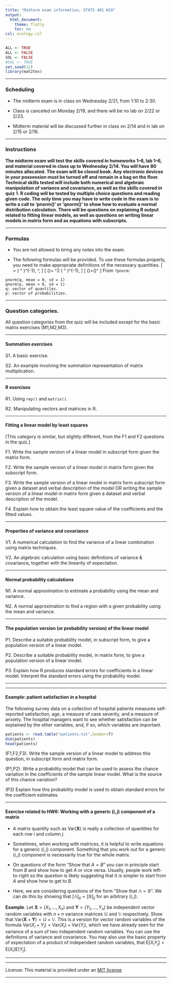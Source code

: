 ```yaml
---
title: "Midterm exam information, STATS 401 W18"
output:
  html_document:
    theme: flatly
    toc: no
csl: ecology.csl
---
```


```r
ALL <- TRUE
ALL <- FALSE
SOL <- FALSE
#SOL <- TRUE
set.seed(12)
library(mat2tex)
```

\newcommand\mat[1]{\mathbb{#1}}
\newcommand\vect[1]{\mathbf{#1}}
\newcommand\transpose{{\scriptscriptstyle \mathrm{T}}}
\newcommand\prob{\mathrm{P}}
\newcommand\E{\mathrm{E}}
\newcommand\SE{\mathrm{SE}}
\newcommand\var{\mathrm{Var}}
\newcommand\cov{\mathrm{Cov}}

-----------

### Scheduling

* The midterm exam is in class on Wednesday 2/21, from 1:10 to 2:30.

* Class is canceled on Monday 2/19, and there will be no lab on 2/22 or 2/23.

* Midterm material will be discussed further in class on 2/14 and in lab on 2/15 or 2/16.

-------------

### Instructions

**The midterm exam will test the skills covered in homeworks 1--6, lab 1--6, and material covered in class up to Wednesday 2/14.  You will have 80 minutes allocated.  The exam will be closed book. Any electronic devices in your possession must be turned off and remain in a bag on the floor. Technical skills tested will include both numerical and algebraic manipulation of variance and covariance, as well as the skills covered in quiz 1.  R coding will be tested by multiple choice questions and reading given code. The only time you may have to write code in the exam is to write a call to 'pnorm()' or 'qnorm()' to show how to evaluate a normal distribution calculation. There will be questions on explaining R output related to fitting linear models, as well as questions on writing linear models in matrix form and as equations with subscripts.**

-----------

### Formulas

* You are not allowed to bring any notes into the exam. 

* The following formulas will be provided. To use these formulas properly, you need to make appropriate definitions of the necessary quantities.
\[
\vect{b}= \big( \mat{X}^\transpose \mat{X} \big)^{-1}\, \mat{X}^\transpose \vect{y},
\]
\[
\var(\hat\vect{\beta})= \sigma^2 \big( \mat{X}^\transpose \mat{X} \big)^{-1},
\]
\[ 
\var(\mat{A}\vect{Y})=\mat{A}\var(\vect{Y})\mat{A}^\transpose
\]
From `?pnorm`:
```
pnorm(q, mean = 0, sd = 1)
qnorm(p, mean = 0, sd = 1)
q: vector of quantiles.
p: vector of probabilities.
```



-----------

### Question categories.

All question categories from the quiz will be included except for the basic matrix exercises (M1,M2,M3).

------

#### Summation exercises

S1. A basic exercise.

S2. An example involving the summation representation of matrix multiplication.

-------

#### R exercises

R1. Using `rep()` and `matrix()`. 

R2. Manipulating vectors and matrices in R.

---------

#### Fitting a linear model by least squares 

[This category is similar, but slightly different, from the F1 and F2 questions in the quiz.]

F1. Write the sample version of a linear model in subscript form given the matrix form.

F2. Write the sample version of a linear model in matrix form given the subscript form.

F3. Write the sample version of a linear model in matrix form subscript form given a dataset and verbal description of the model OR writing the sample version of a linear model in matrix form given a dataset and verbal description of the model.

F4. Explain how to obtain the least square value of the coefficients and the fitted values.

--------

#### Properties of variance and covariance

V1. A numerical calculation to find the variance of a linear combination using matrix techniques.

V2. An algebraic calculation using basic definitions of variance & covariance, together with the linearity of expectation.

--------

#### Normal probability calculations

N1. A normal approximation to estimate a probability using the mean and variance.

N2. A normal approximation to find a region with a given probability using the mean and variance.

------

#### The population version (or probability version) of the linear model

P1. Describe a suitable probability model, in subscript form, to give a population version of a linear model.

P2. Describe a suitable probability model, in matrix form, to give a population version of a linear model.

P3. Explain how R produces standard errors for coefficients in a linear model. Interpret the standard errors using the probability model.


--------

--------


#### Example: patient satisfaction in a hospital

The following survey data on a collection of hospital patients measures self-reported satisfaction, age, a measure of case severity, and a measure of anxiety. The hospital managers want to see whether satisfaction can be explained by the other variables, and, if so, which variables are important.

```r
patients <- read.table("patients.txt",header=T)
dim(patients)
head(patients)
```

(F1,F2,F3). Write the sample version of a linear model to address this question, in subscript form and matrix form.

(P1,P2). Write a probability model that can be used to assess the chance variation in the coefficients of the sample linear model. What is the source of this chance variation?

(P3) Explain how this probability model is used to obtain standard errors for the coefficient estimates.

------

#### Exercise related to HW6: Working with a generic $(i,j)$ component of a matrix

* A matrix quantity such as $\var(\vect{X})$ is really a collection of quantities for each row $i$ and column $j$.

* Sometimes, when working with matrices, it is helpful to write equations for a generic $(i,j)$ component. Something that you work out for a generic $(i,j)$ component is necessarily true for the whole matrix.

* On questions of the form "Show that $A=B$" you can in principle start from $B$ and show how to get $A$ or vice versa. Usually, people work left-to-right so the question is likely suggesting that it is simpler to start from $A$ and show how to get to $B$.

* Here, we are considering questions of the form "Show that $\mat{A}=\mat{B}$". We can do this by showing that $[\mat{A}]_{ij}=[\mat{B}]_{ij}$ for an arbitrary $(i,j)$.

**Example**. Let $\vect{X}=(X_1,\dots,X_n)$ and $\vect{Y}=(Y_1,\dots,Y_n)$ be independent vector random variables with $n\times n$ variance matrices $\mat{U}$ and $\mat{V}$ respectively. 
Show that $\var(\vect{X}+\vect{Y})=\mat{U}+\mat{V}$. This is a version for vector random variables of the formula $\var(X_i+Y_i)=\var(X_i)+\var(Y_i)$, which we have already seen for the variance of a sum of two independent random variables.
You can use the definitions of variance and covariance. You may also use the basic property of expectation of a product of independent random variables, that $\E[X_iY_j]=\E[X_i]\E[Y_j]$.


------


------


License: This material is provided under an [MIT license](https://ionides.github.io/401w18/LICENSE)<br>




------
